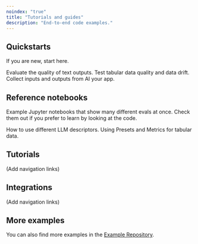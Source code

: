 ```yaml
---
noindex: "true"
title: "Tutorials and guides"
description: "End-to-end code examples."
---
```


## Quickstarts

If you are new, start here.

<CardGroup cols={3}>
  <Card title="LLM quickstart" icon="comment-text" href="/quickstart_llm">
    Evaluate the quality of text outputs.
  </Card>

  <Card title="ML quickstart" icon="table" href="/quickstart_ml">
    Test tabular data quality and data drift.
  </Card>

  <Card title="Tracing quickstart" icon="bars-staggered" href="/quickstart_tracing">
    Collect inputs and outputs from AI your app.
  </Card>
</CardGroup>

## Reference notebooks

Example Jupyter notebooks that show many different evals at once. Check them out if you prefer to learn by looking at the code.

<CardGroup cols={2}>
  <Card title="All Descriptors" icon="comment-text" href="https://github.com/evidentlyai/evidently/blob/main/examples/cookbook/descriptors.ipynb">
    How to use different LLM descriptors.
  </Card>

  <Card title="All Metrics / Presets" icon="table" href="https://github.com/evidentlyai/evidently/blob/main/examples/cookbook/metrics.ipynb">
    Using Presets and Metrics for tabular data.
  </Card>
</CardGroup>

## Tutorials

(Add navigation links)

## Integrations

(Add navigation links)

## More examples

You can also find more examples in the [Example Repository](https://github.com/evidentlyai/community-examples).
